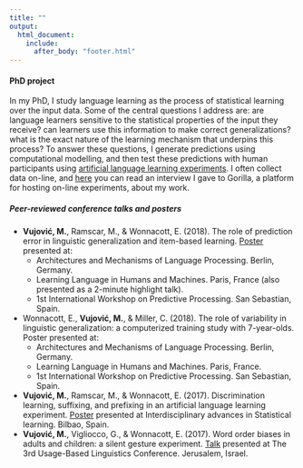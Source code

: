 ```yaml
---
title: ""
output:
  html_document:
    include:
      after_body: "footer.html"
---
```


<link rel="stylesheet" href="styles.css" type="text/css">

<html>
<title>Researc</title>
</html>

#### __PhD project__

In my PhD, I study language learning as the process of statistical learning over the input data. Some of the central questions I address are: are language learners sensitive to the statistical properties of the input they receive? can learners use this information to make correct generalizations? what is the exact nature of the learning mechanism that underpins this process? To answer these questions, I generate predictions using computational modelling, and then test these predictions with human participants using [artificial language learning experiments](https://www.sciencedirect.com/science/article/pii/S1364661300014674?via%3Dihub). I often collect data on-line, and [here](https://gorilla.sc/spotlight/masavujovic) you can read an interview I gave to Gorilla, a platform for hosting on-line experiments, about my work.

##### __Peer-reviewed conference talks and posters__

* __Vujović, M.__, Ramscar, M., \& Wonnacott, E. (2018). The role of prediction error in linguistic generalization and item-based learning. [Poster](files/vujovic_discriminationlearning.pdf) presented at:
    + Architectures and Mechanisms of Language Processing. Berlin, Germany.
    + Learning Language in Humans and Machines. Paris, France (also presented as a 2-minute highlight talk).
    + 1st International Workshop on Predictive Processing. San Sebastian, Spain. 
* Wonnacott, E., __Vujović, M.__, \& Miller, C. (2018). The role of variability in linguistic generalization: a computerized training study with 7-year-olds. Poster presented at:
    + Architectures and Mechanisms of Language Processing. Berlin, Germany.
    + Learning Language in Humans and Machines. Paris, France.
    + 1st International Workshop on Predictive Processing. San Sebastian, Spain. 
* __Vujović, M.__, Ramscar, M., \& Wonnacott, E. (2017). Discrimination learning, suffixing, and prefixing in an artificial language learning experiment. [Poster](files/bilbao_poster_final.pdf) presented at Interdisciplinary advances in Statistical learning. Bilbao, Spain. 
* __Vujović, M.__, Vigliocco, G., \& Wonnacott, E. (2017). Word order biases in adults and children: a silent gesture experiment. [Talk](files/vujovic_ubl_jerusalem_04-07-20171.pdf) presented at The 3rd Usage-Based Linguistics Conference. Jerusalem, Israel. 

